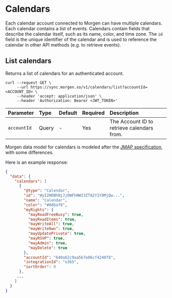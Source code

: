 # Calendars

Each calendar account connected to Morgen can have multiple calendars.
Each calendar contains a list of events. Calendars contain fields
that describe the calendar itself, such as its name, color, and time zone.
The `id` field is the unique identifier of the calendar and is used to
reference the calendar in other API methods (e.g. to retrieve events).


## List calendars

Returns a list of calendars for an authenticated account.

```
curl --request GET \
     --url https://sync.morgen.so/v1/calendars/list?accountId=<ACCOUNT_ID> \
     --header 'accept: application/json' \
     --header 'Authorization: Bearer <JWT_TOKEN>'
```

| Parameter | Type | Default | Required | Description |
| :-----    | :---- | :---- | :---- | :---- |
| `accountId` | Query | -  | Yes | The Account ID to retrieve calendars from. |

Morgen data model for calendars is modeled after the [JMAP specification](https://jmap.io/spec-calendars.html), with some differences.

Here is an example response:

```json
{
  "data": {
    "calendars": [
      {
        "@type": "Calendar",
        "id": "WyI2NDBhNjJjOWFhNWI3ZTA2Y2Y0MjQw...",
        "name": "Calendar",
        "color": "#88baf8",
        "myRights": {
          "mayReadFreeBusy": true,
          "mayReadItems": true,
          "mayWriteAll": true,
          "mayWriteOwn": true,
          "mayUpdatePrivate": true,
          "mayRSVP": true,
          "mayAdmin": true,
          "mayDelete": true
        },
        "accountId": "640a62c9aa5b7e06cf4240f8",
        "integrationId": "o365",
        "sortOrder": 0
      },
     ...
    ]
  }
}

```